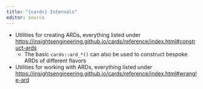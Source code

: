 ```yaml
---
title: "{cards} Internals"
editor: source
---
```


- Utilities for creating ARDs, everything listed under [https://insightsengineering.github.io/cards/reference/index.html#construct-ards](https://insightsengineering.github.io/cards/reference/index.html#construct-ards)
  - The basic `cards::ard_*()` can also be used to construct bespoke ARDs of different flavors
    
- Utilities for working with ARDs, everything listed under [https://insightsengineering.github.io/cards/reference/index.html#wrangle-ard](https://insightsengineering.github.io/cards/reference/index.html#wrangle-ard)

